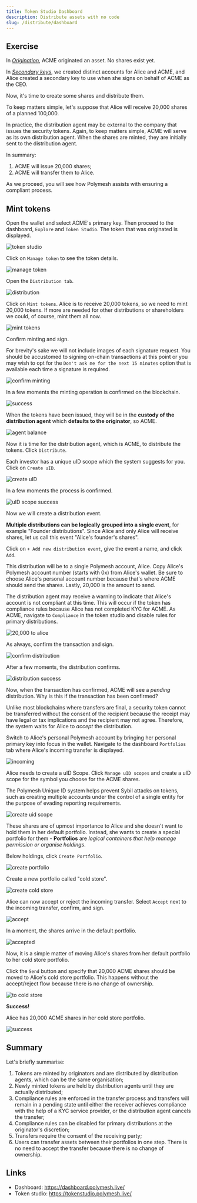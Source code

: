 ```yaml
---
title: Token Studio Dashboard
description: Distribute assets with no code
slug: /distribute/dashboard
---
```



## Exercise

In _[Origination](/originate/dashboard)_, ACME originated an asset. No shares exist yet.

In _[Secondary keys](/originate/secondary)_, we created distinct accounts for Alice and ACME, and Alice created a secondary key to use when she signs on behalf of ACME as the CEO.

Now, it's time to create some shares and distribute them.

To keep matters simple, let's suppose that Alice will receive 20,000 shares of a planned 100,000.

In practice, the distribution agent may be external to the company that issues the security tokens. Again, to keep matters simple, ACME will serve as its own distribution agent. When the shares are minted, they are initially sent to the distribution agent.

In summary:

1. ACME will issue 20,000 shares;
2. ACME will transfer them to Alice.

As we proceed, you will see how Polymesh assists with ensuring a compliant process.

## Mint tokens

Open the wallet and select ACME's primary key. Then proceed to the dashboard, `Explore` and `Token Studio`. The token that was originated is displayed.

![token studio](images/02-token.png)

Click on `Manage token` to see the token details.

![manage token](images/03-manage-token.png)

Open the `Distribution tab`.

![distribution](images/04-distribution.png)

Click on `Mint tokens`. Alice is to receive 20,000 tokens, so we need to mint 20,000 tokens. If more are needed for other distributions or shareholders we could, of course, mint them all now.

![mint tokens](images/05-mint.png)

Confirm minting and sign.

<HighlightBox type="info">

For brevity's sake we will not include images of each signature request. You should be accustomed to signing on-chain transactions at this point or you may wish to opt for the `Don't ask me for the next 15 minutes` option that is available each time a signature is required.

</HighlightBox>

![confirm minting](images/06-confirm-mint.png)

In a few moments the minting operation is confirmed on the blockchain.

![success](images/08-success.png)

When the tokens have been issued, they will be in the **custody of the distribution agent** which **defaults to the originator**, so ACME.

![agent balance](images/09-agents-balance.png)

Now it is time for the distribution agent, which is ACME, to distribute the tokens. Click `Distribute`.

Each investor has a unique uID scope which the system suggests for you. Click on `Create uID`.

![create uID](images/10-investor-uid.png)

In a few moments the process is confirmed.

![uID scope success](images/11-success-uid.png)

Now we will create a distribution event.

**Multiple distributions can be logically grouped into a single event**, for example "Founder distributions". Since Alice and only Alice will receive shares, let us call this event "Alice's founder's shares".

Click on `+ Add new distribution event`, give the event a name, and click `Add`.

This distribution will be to a single Polymesh account, Alice. Copy Alice's Polymesh account number (starts with 0x) from Alice's wallet. Be sure to choose Alice's personal account number because that's where ACME should send the shares. Lastly, 20,000 is the amount to send.

<HighlightBox type="tip">

The distribution agent may receive a warning to indicate that Alice's account is not compliant at this time. This will occur if the token has compliance rules because Alice has not completed KYC for ACME. As ACME, navigate to `Compliance` in the token studio and disable rules for primary distributions.

</HighlightBox>

![20,000 to alice](images/14-to-alice.png)

As always, confirm the transaction and sign.

![confirm distribution](images/15-confirm.png)

After a few moments, the distribution confirms.

![distribution success](images/16-pending.png)

Now, when the transaction has confirmed, ACME will see a _pending_ distribution. Why is this if the transaction has been confirmed?

Unlike most blockchains where transfers are final, a security token cannot be transferred without the consent of the recipient because the receipt may have legal or tax implications and the recipient may not agree. Therefore, the system waits for Alice to _accept_ the distribution.

Switch to Alice's personal Polymesh account by bringing her personal primary key into focus in the wallet. Navigate to the dashboard `Portfolios` tab where Alice's incoming transfer is displayed.

![incoming](images/18-incoming.png)

Alice needs to create a uID Scope. Click `Manage uID scopes` and create a uID scope for the symbol you choose for the ACME shares.

The Polymesh Unique ID system helps prevent Sybil attacks on tokens, such as creating multiple accounts under the control of a single entity for the purpose of evading reporting requirements.

![create uid scope](images/26-scope.png)

These shares are of upmost importance to Alice and she doesn't want to hold them in her default portfolio. Instead, she wants to create a special portfolio for them - **Portfolios** are _logical containers that help manage permission or organise holdings_.

Below holdings, click `Create Portfolio`.

![create portfolio](images/19-to-portolio.png)

Create a new portfolio called "cold store".

![create cold store](images/20-create-cold-store.png)

Alice can now accept or reject the incoming transfer. Select `Accept` next to the incoming transfer, confirm, and sign.

![accept](images/24-accepting.png)

In a moment, the shares arrive in the default portfolio.

![accepted](images/28-unassigned.png)

Now, it is a simple matter of moving Alice's shares from her default portfolio to her cold store portfolio.

Click the `Send` button and specify that 20,000 ACME shares should be moved to Alice's cold store portfolio. This happens without the accept/reject flow because there is no change of ownership.

![to cold store](images/29-to-cold.png)

**Success!**

Alice has 20,000 ACME shares in her cold store portfolio.

![success](images/30-stored.png)

## Summary

Let's briefly summarise:

1. Tokens are minted by originators and are distributed by distribution agents, which can be the same organisation;
2. Newly minted tokens are held by distribution agents until they are actually distributed;
3. Compliance rules are enforced in the transfer process and transfers will remain in a pending state until either the receiver achieves compliance with the help of a KYC service provider, or the distribution agent cancels the transfer;
4. Compliance rules can be disabled for primary distributions at the originator's discretion;
5. Transfers require the consent of the receiving party;
6. Users can transfer assets between their portfolios in one step. There is no need to accept the transfer because there is no change of ownership.

## Links

- Dashboard: https://dashboard.polymesh.live/
- Token studio: https://tokenstudio.polymesh.live/
